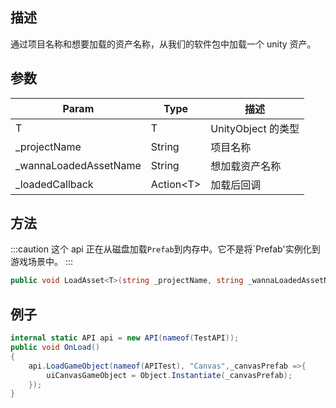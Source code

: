 ## 描述

通过项目名称和想要加载的资产名称，从我们的软件包中加载一个 unity 资产。

## 参数

| Param                  | Type            | 描述               |
| ---------------------- | --------------- | ------------------ |
| T                      | T               | UnityObject 的类型 |
| \_projectName          | String          | 项目名称           |
| \_wannaLoadedAssetName | String          | 想加载资产名称     |
| \_loadedCallback       | Action&lt;T&gt; | 加载后回调         |

## 方法

:::caution
这个 api 正在从磁盘加载`Prefab`到内存中。它不是将`Prefab'实例化到游戏场景中。
:::

```cs
public void LoadAsset<T>(string _projectName, string _wannaLoadedAssetName,Action<T> _loadedCallback)
```

## 例子

```cs
internal static API api = new API(nameof(TestAPI));
public void OnLoad()
{
    api.LoadGameObject(nameof(APITest), "Canvas",_canvasPrefab =>{
        uiCanvasGameObject = Object.Instantiate(_canvasPrefab);
    });
}
```
